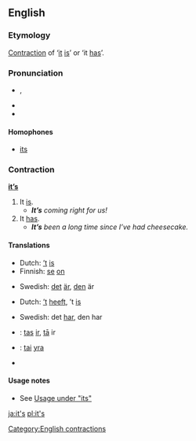 ==English==

===Etymology===
[[Contraction]] of ‘[[it]] [[is]]’ or ‘it [[has]]’.

===Pronunciation===
* {{IPA|/ɪts/}}, {{SAMPA|/Its/}}
* {{audio|en-us-it's.ogg|Audio (US)}}
* {{rhymes|ɪts}}

====Homophones====
* [[its]]

===Contraction===
'''[[it]][[’s]]'''

# It [[is]].
#* '''''It’s''' coming right for us!''
# It [[has]].
#* '''''It’s''' been a long time since I’ve had cheesecake.''

====Translations====
{{trans-top|it is}}
*Dutch: [[’t]] [[is]]
*Finnish: [[se]] [[on]]
{{trans-mid}}
*Swedish: [[det]] [[är]], [[den]] är
{{trans-bottom}}

{{trans-top|it has}}
*Dutch: [[’t]] [[heeft]], ’t [[is]]
{{trans-mid}}
*Swedish: det [[har]], den har
{{trans-bottom}}

{{checktrans}}
{{trans-top|Translations to be checked}}
*{{ttbc|Latvian}}: [[tas]] [[ir]], [[tā]] ir
*{{ttbc|Lithuanian}}: [[tai]] [[yra]]
{{trans-mid}}
*{{ttbc|Swedish}}
{{trans-bottom}}

====Usage notes====
*See [[its#Usage|Usage under "its"]]

[[Category:English contractions]]

[[ja:it's]]
[[pl:it's]]